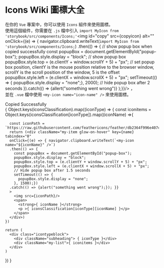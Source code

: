 

<Meta title="General 通用/Icons 圖標/Icons Wiki 圖標大全"/>

# Icons Wiki 圖標大全

在你的 `Vue` 專案中，你可以使用 `Icons` 組件來使用圖標。\
使用這個組件，你需要在 `.js` 檔中引入 `import MyIcon from 'storybook/src/components/Icons;'`<img id="copy" src={copyicon} alt="" 
onClick={(e) => { navigator.clipboard.writeText(`import MyIcon from 'storybook/src/components/Icons;`)
.then(() => { // show popup box when copied successfully
  const popupBox = document.getElementById("popup-box");
  popupBox.style.display = "block"; // show popup box
  popupBox.style.top = (e.clientY + window.scrollY + 5) + "px"; // set popup box position, clientY is the mouse position relative to the browser window, scrollY is the scroll position of the window, 5 is the offset
  popupBox.style.left = (e.clientX + window.scrollX + 5) + "px";
  setTimeout(() => { popupBox.style.display = "none";}, 2000); // hide popup box after 2 seconds
}).catch(() => {allert("something went wrong")} );}}/> ，\
並在 `.vue` 檔中使用 `<my-icon name="icon-name" />` 來使用圖標。

<div id="popup-box">Copied Successfully</div>
{
  Object.keys(iconsClassification).map((iconType) => {
    const iconitems = Object.keys(iconsClassification[iconType]).map((iconName) =>{

      const iconPath = `https://raw.githubusercontent.com/feathericons/feather/db2364f996e407cb933a37b6cafc96659debf771/icons/${iconName}.svg`;
      return (<div className="my-item glow-on-hover" key={name} tabindex="0"
      onClick={(e) => { navigator.clipboard.writeText(`<my-icon name="${iconName}" />`)
      .then(() => {
        const popupBox = document.getElementById("popup-box");
        popupBox.style.display = "block";
        popupBox.style.top = (e.clientY + window.scrollY + 5) + "px";
        popupBox.style.left = (e.clientX + window.scrollX + 5) + "px";
        // Hide popup box after 1.5 seconds
        setTimeout(() => {
          popupBox.style.display = "none";
        }, 1500);})
      .catch(() => {alert("something went wrong");}); }}
      > 
        <img src={iconPath}/>
        <span>
          <strong>{ iconName }</strong>
          <p >{ iconsClassification[iconType][iconName] }</p>
        </span>
      </div>) 
    })
    
    return (
      <div class="icontypeblock">
        <div className="subheading"> { iconType }</div>
        <div className="my-list">{ iconitems }</div>
      </div>
    )
  })
}

<style>
  {`

  #copy{
    width: 18px;
    height: 18px;
    margin-left: 1px;
    vertical-align: middle;
  }
  #copy:hover {
    transform: translate3d(0, -3px, 0);
    cursor: pointer;
  }
  #copy:active {
    box-shadow: rgba(0, 0, 0, 0.15) 0 3px 10px 0;
  }

select {
  border: 0;  
}

  .tip {
      display: inline-block;
      border-radius: 1em;
      font-size: 11px;
      line-height: 12px;
      font-weight: 700;
      background: ${Colors["bricks_red"]};
      color: #FFF;
      padding: 4px 12px;
      margin-right: 10px;
      vertical-align: middle;
  }

  #popup-box {
    display: none;
    transition: display 2s;
    position: absolute;
    padding: 3px 5px;
    background-color: #666;
    opacity: 0.8;
    color: #fff;
    font-size: 14px;
    border-radius: 3px;
    z-index: 999;
  }

  .icontypeblock {
    margin-top: 40px;
  }

  .subheading {
    --mediumdark: '#999999';
    font-weight: 700;
    font-size: 15px;
    color: #666;
    letter-spacing: 4px;
    line-height: 24px;
    text-transform: capitalize;
    margin-bottom: 12px;
  }

  .my-list {
    display: grid;
    grid-template-columns: repeat(auto-fit, minmax(200px, 1fr));
    grid-template-rows: 1fr 1fr;
    row-gap: 15px;
    column-gap: 15px;
  }

  @media all and (-ms-high-contrast:none) {
  .my-list {
      display: -ms-grid;
      -ms-grid-columns: 1fr 1fr;
      -ms-grid-rows: 1fr 1fr;
    }
  }

  .my-item {
    padding: 20px;
    border-radius: 10px;
    transition: background 0.8s, border 150ms ease-out, transform 150ms ease-out;
    display: flex;
    align-items: flex-start;
    
  }

  .my-item:hover {
    transform: translate3d(0, -2px, 0);
    cursor: pointer;
    
  }

  .my-item:active {
    transform: translate3d(0, 0, 0);
    cursor: pointer;
  }

  .my-item strong {
    font-weight: 700;
    display: block;
    margin-bottom: 2px;
    color: #888
  }

  .my-item span,
  .my-item p {
    margin: 0;
    font-size: 14px;
    line-height: 20px;
    color: #000
  }

  .my-item img {
    margin-right: 10px;
    height: 43px;
    filter: opacity(0.5) drop-shadow(0 0 0 blue);
    transition: filter 0.8s, transform 0.5s;
  }

  .my-item:hover img {
    margin-right: 10px;
    height: 43px;
    filter: opacity(0.5) drop-shadow(0 0 0 red);
    transform: rotate(360deg) scale(1.1,1.1);
  }

.glow-on-hover {
    cursor: pointer;
    position: relative;
    z-index: 0;
}

.glow-on-hover:before {
    content: '';
    background: linear-gradient(70deg, #C4F001, #F78A07, #E00485, #0721F7, #07ED8A, #C4F001);
    position: absolute;
    top: -2px;
    left:-2px;
    background-size: 400%;
    z-index: -1;
    filter: blur(5px);
    width: calc(100% + 4px);
    height: calc(100% + 4px);
    animation: glowing 20s linear infinite;
    opacity: 0;
    transition: opacity .3s ease-in-out;
    border-radius: 10px;
}


.glow-on-hover:hover:before, .glow-on-hover:focus:before {
    opacity: 1;
}

.glow-on-hover:after {
    z-index: -1;
    content: '';
    position: absolute;
    width: 100%;
    height: 100%;
    background: #EEE;
    left: 0;
    top: 0;
    border-radius: 10px;
}

@keyframes glowing {
    0% { background-position: 0 0; }
    50% { background-position: 400% 0; }
    100% { background-position: 0 0; }
}
  `}
</style>
